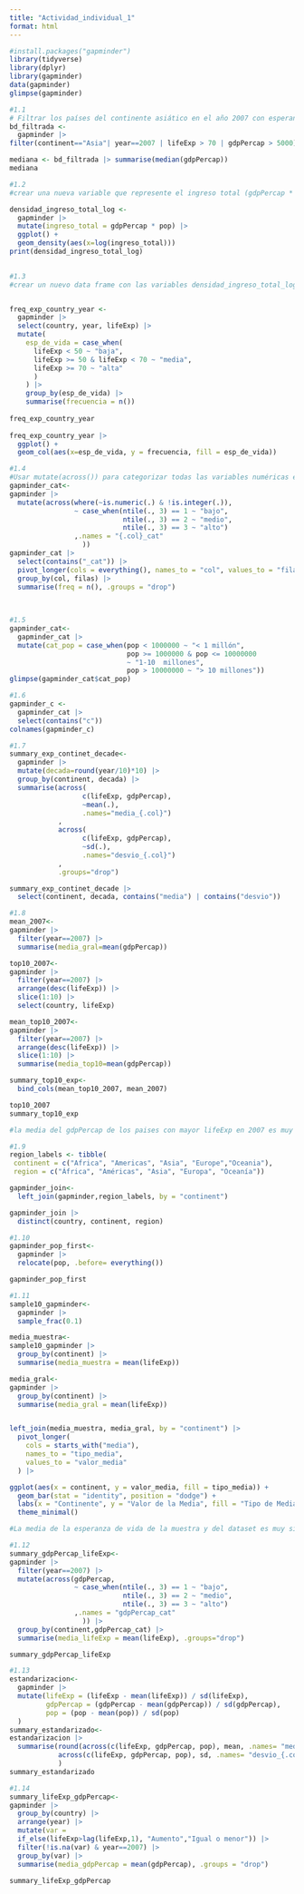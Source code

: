```yaml
---
title: "Actividad_individual_1"
format: html
---
```


```r
#install.packages("gapminder")
library(tidyverse)
library(dplyr)
library(gapminder)
data(gapminder)
glimpse(gapminder)
```

```r
#1.1
# Filtrar los países del continente asiático en el año 2007 con esperanza de vida mayor a 70 y PBI per cápita mayor a 5000
bd_filtrada <- 
  gapminder |> 
filter(continent=="Asia"| year==2007 | lifeExp > 70 | gdpPercap > 5000)

mediana <- bd_filtrada |> summarise(median(gdpPercap))
mediana
```

```r
#1.2
#crear una nueva variable que represente el ingreso total (gdpPercap * pop) y visualizar la densidad del logaritmo de la variable creada

densidad_ingreso_total_log <-
  gapminder |> 
  mutate(ingreso_total = gdpPercap * pop) |> 
  ggplot() +
  geom_density(aes(x=log(ingreso_total)))
print(densidad_ingreso_total_log)
  

```

```r
#1.3
#crear un nuevo data frame con las variables densidad_ingreso_total_log y luego country , year y una variable categórica de esperanza de vida (baja <menos de 50 años>, media <entre 50 y menos de 70 años>, alta <70 años o más>). Luego, realizar la tabla de frecuencias de la variable categórica y la visualización de dicha tabla


freq_exp_country_year <-
  gapminder |> 
  select(country, year, lifeExp) |>    
  mutate(
    esp_de_vida = case_when(
      lifeExp < 50 ~ "baja",
      lifeExp >= 50 & lifeExp < 70 ~ "media",
      lifeExp >= 70 ~ "alta"
      )
    ) |> 
    group_by(esp_de_vida) |> 
    summarise(frecuencia = n())
  
freq_exp_country_year
  
freq_exp_country_year |> 
  ggplot() +
  geom_col(aes(x=esp_de_vida, y = frecuencia, fill = esp_de_vida))
```

```r
#1.4
#Usar mutate(across()) para categorizar todas las variables numéricas en tres niveles: bajo, medio y alto. 
gapminder_cat<-
gapminder |> 
  mutate(across(where(~is.numeric(.) & !is.integer(.)), 
                ~ case_when(ntile(., 3) == 1 ~ "bajo",
                            ntile(., 3) == 2 ~ "medio",
                            ntile(., 3) == 3 ~ "alto")
                ,.names = "{.col}_cat"
                  ))
gapminder_cat |> 
  select(contains("_cat")) |> 
  pivot_longer(cols = everything(), names_to = "col", values_to = "filas") |> 
  group_by(col, filas) |> 
  summarise(freq = n(), .groups = "drop")
  
  
```

```r
#1.5
gapminder_cat<-
  gapminder_cat |> 
  mutate(cat_pop = case_when(pop < 1000000 ~ "< 1 millón",
                             pop >= 1000000 & pop <= 10000000
                             ~ "1-10  millones",
                             pop > 10000000 ~ "> 10 millones"))
glimpse(gapminder_cat$cat_pop)
```

```r
#1.6
gapminder_c <-
  gapminder_cat |> 
  select(contains("c"))
colnames(gapminder_c)
```

```r
#1.7
summary_exp_continet_decade<-
  gapminder |> 
  mutate(decada=round(year/10)*10) |> 
  group_by(continent, decada) |> 
  summarise(across(
                  c(lifeExp, gdpPercap), 
                  ~mean(.),
                  .names="media_{.col}")
            ,
            across(
                  c(lifeExp, gdpPercap), 
                  ~sd(.),
                  .names="desvio_{.col}")
            ,
            .groups="drop")

summary_exp_continet_decade |> 
  select(continent, decada, contains("media") | contains("desvio"))
```

```r
#1.8
mean_2007<-
gapminder |> 
  filter(year==2007) |> 
  summarise(media_gral=mean(gdpPercap))

top10_2007<-
gapminder |> 
  filter(year==2007) |> 
  arrange(desc(lifeExp)) |> 
  slice(1:10) |> 
  select(country, lifeExp) 

mean_top10_2007<-
gapminder |> 
  filter(year==2007) |> 
  arrange(desc(lifeExp)) |> 
  slice(1:10) |> 
  summarise(media_top10=mean(gdpPercap))

summary_top10_exp<-
  bind_cols(mean_top10_2007, mean_2007) 

top10_2007
summary_top10_exp

#la media del gdpPercap de los paises con mayor lifeExp en 2007 es muy superior a la de todos los paises en ese año, por lo tanto se puede decir que con un mayor gdpPercap se vive más.

```

```r
#1.9
region_labels <- tibble(
 continent = c("Africa", "Americas", "Asia", "Europe","Oceania"),
 region = c("África", "Américas", "Asia", "Europa", "Oceanía"))

gapminder_join<-
  left_join(gapminder,region_labels, by = "continent")

gapminder_join |> 
  distinct(country, continent, region)
```

```r
#1.10
gapminder_pop_first<-
  gapminder |> 
  relocate(pop, .before= everything())

gapminder_pop_first
```

```r
#1.11
sample10_gapminder<-
  gapminder |> 
  sample_frac(0.1)

media_muestra<-
sample10_gapminder |> 
  group_by(continent) |> 
  summarise(media_muestra = mean(lifeExp))

media_gral<-
gapminder |> 
  group_by(continent) |> 
  summarise(media_gral = mean(lifeExp))


left_join(media_muestra, media_gral, by = "continent") |> 
  pivot_longer(
    cols = starts_with("media"), 
    names_to = "tipo_media", 
    values_to = "valor_media"
  ) |> 

ggplot(aes(x = continent, y = valor_media, fill = tipo_media)) +
  geom_bar(stat = "identity", position = "dodge") +
  labs(x = "Continente", y = "Valor de la Media", fill = "Tipo de Media") +
  theme_minimal()

#La media de la esperanza de vida de la muestra y del dataset es muy similar, esto quiere decir que la muestra representa bien al dataset (por lo menos evaluando esat variable). Las diferencias existentes se deben a que al seleccionar a algunos de los registros por más que la selección haya sido aleatoria, sin quererlo estamos "condicionando" el resultado. Por ejemplo en la muestra se deben haber seleccionado países de oceanía con una lifeExp alta por eso la media_muestra es mayor a la media_gral.

```

```r
#1.12
summary_gdpPercap_lifeExp<-
gapminder |> 
  filter(year==2007) |> 
  mutate(across(gdpPercap, 
                ~ case_when(ntile(., 3) == 1 ~ "bajo",
                            ntile(., 3) == 2 ~ "medio",
                            ntile(., 3) == 3 ~ "alto")
                ,.names = "gdpPercap_cat"
                  )) |> 
  group_by(continent,gdpPercap_cat) |> 
  summarise(media_lifeExp = mean(lifeExp), .groups="drop")

summary_gdpPercap_lifeExp
```

```r
#1.13
estandarizacion<-
  gapminder |> 
  mutate(lifeExp = (lifeExp - mean(lifeExp)) / sd(lifeExp),
         gdpPercap = (gdpPercap - mean(gdpPercap)) / sd(gdpPercap),
         pop = (pop - mean(pop)) / sd(pop)
  )
summary_estandarizado<-
estandarizacion |> 
  summarise(round(across(c(lifeExp, gdpPercap, pop), mean, .names= "media_{.col}"),2),
            across(c(lifeExp, gdpPercap, pop), sd, .names= "desvio_{.col}")
            )
summary_estandarizado
```

```r
#1.14
summary_lifeExp_gdpPercap<-
gapminder |> 
  group_by(country) |> 
  arrange(year) |> 
  mutate(var = 
  if_else(lifeExp>lag(lifeExp,1), "Aumento","Igual o menor")) |> 
  filter(!is.na(var) & year==2007) |> 
  group_by(var) |> 
  summarise(media_gdpPercap = mean(gdpPercap), .groups = "drop")
  
summary_lifeExp_gdpPercap  
```
